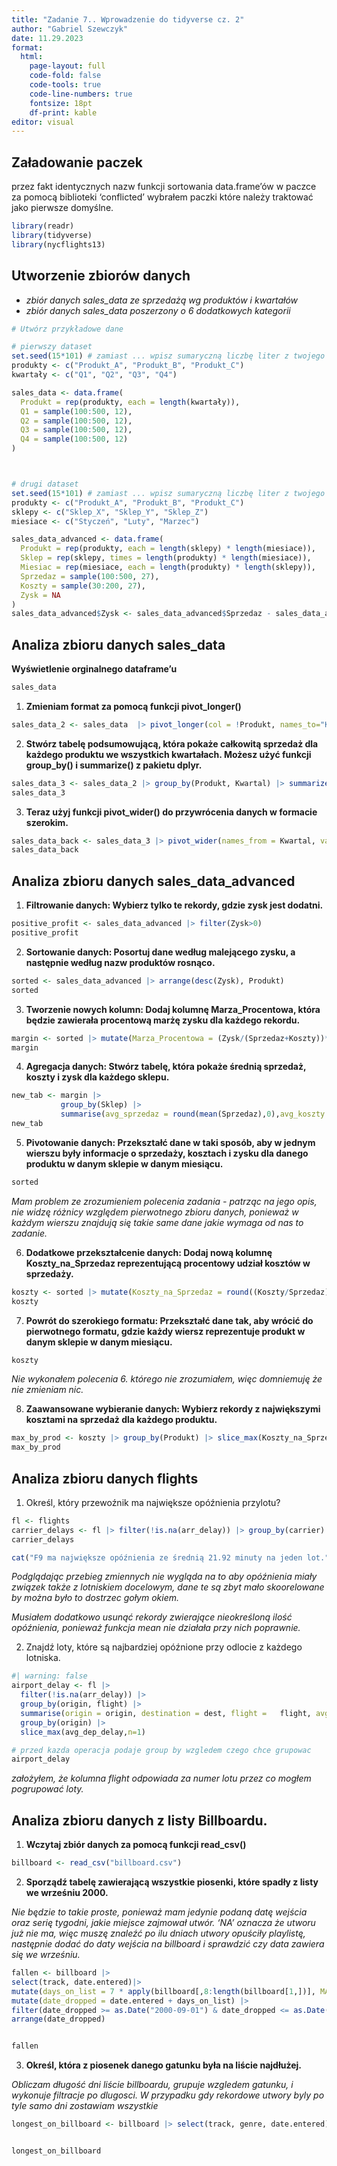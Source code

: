 ```yaml
---
title: "Zadanie 7.. Wprowadzenie do tidyverse cz. 2"
author: "Gabriel Szewczyk"
date: 11.29.2023
format: 
  html:
    page-layout: full
    code-fold: false
    code-tools: true
    code-line-numbers: true
    fontsize: 18pt
    df-print: kable
editor: visual
---
```


<!-- > to strzalka -->
<!-- x %>% sin() %>% cos() - wrapowanie funkcji--> 

## Załadowanie paczek
przez fakt identycznych nazw funkcji sortowania data.frame'ów w paczce za pomocą biblioteki 'conflicted' wybrałem paczki które należy traktować jako pierwsze domyślne.
```r
library(readr)
library(tidyverse)
library(nycflights13)
```

## Utworzenie zbiorów danych
- *zbiór danych sales_data ze sprzedażą wg produktów i kwartałów*
- *zbiór danych sales_data poszerzony o 6 dodatkowych kategorii*
```r
# Utwórz przykładowe dane

# pierwszy dataset
set.seed(15*101) # zamiast ... wpisz sumaryczną liczbę liter z twojego imienia i nazwiska pomnżone przez 101
produkty <- c("Produkt_A", "Produkt_B", "Produkt_C")
kwartały <- c("Q1", "Q2", "Q3", "Q4")

sales_data <- data.frame(
  Produkt = rep(produkty, each = length(kwartały)),
  Q1 = sample(100:500, 12),
  Q2 = sample(100:500, 12),
  Q3 = sample(100:500, 12),
  Q4 = sample(100:500, 12)
)



# drugi dataset
set.seed(15*101) # zamiast ... wpisz sumaryczną liczbę liter z twojego imienia i nazwiska pomnżone przez 101
produkty <- c("Produkt_A", "Produkt_B", "Produkt_C")
sklepy <- c("Sklep_X", "Sklep_Y", "Sklep_Z")
miesiace <- c("Styczeń", "Luty", "Marzec")

sales_data_advanced <- data.frame(
  Produkt = rep(produkty, each = length(sklepy) * length(miesiace)),
  Sklep = rep(sklepy, times = length(produkty) * length(miesiace)),
  Miesiac = rep(miesiace, each = length(produkty) * length(sklepy)),
  Sprzedaz = sample(100:500, 27),
  Koszty = sample(30:200, 27),
  Zysk = NA
)
sales_data_advanced$Zysk <- sales_data_advanced$Sprzedaz - sales_data_advanced$Koszty
```

## Analiza zbioru danych sales_data

**Wyświetlenie orginalnego dataframe'u**
```r
sales_data
```

1. **Zmieniam format za pomocą funkcji pivot_longer()**
```r
sales_data_2 <- sales_data  |> pivot_longer(col = !Produkt, names_to="Kwartal", values_to="Sprzedaz")
```

2. **Stwórz tabelę podsumowującą, która pokaże całkowitą sprzedaż dla każdego produktu we wszystkich kwartałach. Możesz użyć funkcji group_by() i summarize() z pakietu dplyr.**

```r
sales_data_3 <- sales_data_2 |> group_by(Produkt, Kwartal) |> summarize(calkowita_sprzedaz = sum(Sprzedaz), .groups=('drop'))
sales_data_3
```

3. **Teraz użyj funkcji pivot_wider() do przywrócenia danych w formacie szerokim.**

```r
sales_data_back <- sales_data_3 |> pivot_wider(names_from = Kwartal, values_from = calkowita_sprzedaz)
sales_data_back
```

## Analiza zbioru danych sales_data_advanced
1. **Filtrowanie danych: Wybierz tylko te rekordy, gdzie zysk jest dodatni.**

```r
positive_profit <- sales_data_advanced |> filter(Zysk>0)
positive_profit
```

2. **Sortowanie danych: Posortuj dane według malejącego zysku, a następnie według nazw produktów rosnąco.**

```r
sorted <- sales_data_advanced |> arrange(desc(Zysk), Produkt)
sorted
```

3. **Tworzenie nowych kolumn: Dodaj kolumnę Marza_Procentowa, która będzie zawierała procentową marżę zysku dla każdego rekordu.**

```r
margin <- sorted |> mutate(Marza_Procentowa = (Zysk/(Sprzedaz+Koszty))*100) |> mutate(Marza_Procentowa = paste0(round(Marza_Procentowa, 2), "%"))
margin
```

4. **Agregacja danych: Stwórz tabelę, która pokaże średnią sprzedaż, koszty i zysk dla każdego sklepu.**

```r
new_tab <- margin |>
           group_by(Sklep) |> 
           summarise(avg_sprzedaz = round(mean(Sprzedaz),0),avg_koszty = round(mean(Koszty),0), avg_zysk = round(mean(Zysk),0))
new_tab
```

5. **Pivotowanie danych: Przekształć dane w taki sposób, aby w jednym wierszu były informacje o sprzedaży, kosztach i zysku dla danego produktu w danym sklepie w danym miesiącu.**

```r
sorted
```

*Mam problem ze zrozumieniem polecenia zadania - patrząc na jego opis, nie widzę różnicy względem pierwotnego zbioru danych, ponieważ w każdym wierszu znajdują się takie same dane jakie wymaga od nas to zadanie.*

6. **Dodatkowe przekształcenie danych: Dodaj nową kolumnę Koszty_na_Sprzedaz reprezentującą procentowy udział kosztów w sprzedaży.**

```r
koszty <- sorted |> mutate(Koszty_na_Sprzedaz = round((Koszty/Sprzedaz)*100, 2))
koszty
```

7. **Powrót do szerokiego formatu: Przekształć dane tak, aby wrócić do pierwotnego formatu, gdzie każdy wiersz reprezentuje produkt w danym sklepie w danym miesiącu.**

```r
koszty
```

*Nie wykonałem polecenia 6. którego nie zrozumiałem, więc domniemuję że nie zmieniam nic.*

8. **Zaawansowane wybieranie danych: Wybierz rekordy z największymi kosztami na sprzedaż dla każdego produktu.**


```r
max_by_prod <- koszty |> group_by(Produkt) |> slice_max(Koszty_na_Sprzedaz)
max_by_prod
```

## Analiza zbioru danych flights
1. Określ, który przewoźnik ma największe opóźnienia przylotu? 

```r
fl <- flights
carrier_delays <- fl |> filter(!is.na(arr_delay)) |> group_by(carrier) |> summarize(avg_arr_delay = round(mean(arr_delay), 2), .groups='drop') |> arrange(desc(avg_arr_delay))
carrier_delays

cat("F9 ma największe opóźnienia ze średnią 21.92 minuty na jeden lot.")


```

*Podglądając przebieg zmiennych nie wygląda na to aby opóźnienia miały związek także z lotniskiem docelowym, dane te są zbyt mało skoorelowane by można było to dostrzec gołym okiem.*

*Musiałem dodatkowo usunąć rekordy zwierające nieokreśloną ilość opóźnienia, ponieważ funkcja mean nie działała przy nich poprawnie.*

2. Znajdź loty, które są najbardziej opóźnione przy odlocie z każdego lotniska.

```r
#| warning: false
airport_delay <- fl |> 
  filter(!is.na(arr_delay)) |> 
  group_by(origin, flight) |> 
  summarise(origin = origin, destination = dest, flight =   flight, avg_dep_delay = mean(dep_delay), .groups='drop') |> 
  group_by(origin) |>
  slice_max(avg_dep_delay,n=1)

# przed kazda operacja podaje group by wzgledem czego chce grupowac
airport_delay


```

*założyłem, że kolumna flight odpowiada za numer lotu przez co mogłem pogrupować loty.*

## Analiza zbioru danych z listy Billboardu.
1. **Wczytaj zbiór danych za pomocą funkcji read_csv()**

```r
billboard <- read_csv("billboard.csv")
```


2. **Sporządź tabelę zawierającą wszystkie piosenki, które spadły z listy we wrześniu 2000.**

*Nie będzie to takie proste, ponieważ mam jedynie podaną datę wejścia oraz serię tygodni, jakie miejsce zajmował utwór. 'NA' oznacza że utworu już nie ma, więc muszę znaleźć po ilu dniach utwory opuściły playlistę, następnie dodać do daty wejścia na billboard i sprawdzić czy data zawiera się we wrześniu.*

```r
fallen <- billboard |> 
select(track, date.entered)|> 
mutate(days_on_list = 7 * apply(billboard[,8:length(billboard[1,])], MARGIN=1, function(x) sum(!is.na(x)))) |> 
mutate(date_dropped = date.entered + days_on_list) |> 
filter(date_dropped >= as.Date("2000-09-01") & date_dropped <= as.Date("2000-09-30")) |>
arrange(date_dropped)


fallen

```

3. **Określ, która z piosenek danego gatunku była na liście najdłużej.**

*Obliczam długość dni liście billboardu, grupuje wzgledem gatunku, i wykonuje filtracje po dlugosci. W przypadku gdy rekordowe utwory byly po tyle samo dni zostawiam wszystkie*
```r
longest_on_billboard <- billboard |> select(track, genre, date.entered) |> mutate(days_on_list = 7 * apply(billboard[,8:length(billboard[1,])], MARGIN=1, function(x) sum(!is.na(x)))) |> group_by(genre) |> filter(days_on_list == max(days_on_list, na.rm=TRUE)) |> arrange(genre)


longest_on_billboard
```